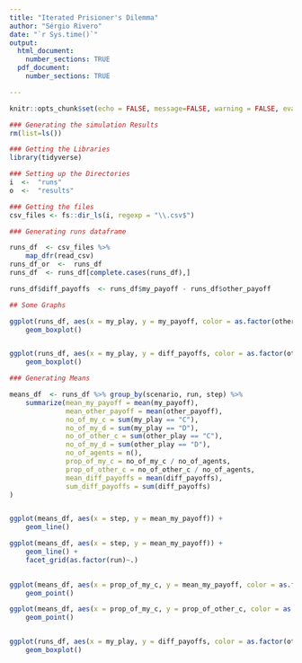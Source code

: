 ```yaml
---
title: "Iterated Prisioner's Dilemma"
author: "Sérgio Rivero"
date: "`r Sys.time()`"
output:
  html_document:
    number_sections: TRUE
  pdf_document:
    number_sections: TRUE

---
```


```r
knitr::opts_chunk$set(echo = FALSE, message=FALSE, warning = FALSE, eval = TRUE)

### Generating the simulation Results
rm(list=ls())
```


```r

### Getting the Libraries
library(tidyverse)

```


```r

### Setting up the Directories
i  <-  "runs"
o  <-  "results"
```



```r

### Getting the files 
csv_files <- fs::dir_ls(i, regexp = "\\.csv$")

```



```r

### Generating runs dataframe

runs_df  <- csv_files %>%
    map_dfr(read_csv)
runs_df_or  <-  runs_df
runs_df  <- runs_df[complete.cases(runs_df),]

runs_df$diff_payoffs  <- runs_df$my_payoff - runs_df$other_payoff


```


```r
## Some Graphs

ggplot(runs_df, aes(x = my_play, y = my_payoff, color = as.factor(other_play))) +
    geom_boxplot()


ggplot(runs_df, aes(x = my_play, y = diff_payoffs, color = as.factor(other_play))) +
    geom_boxplot()

```




```r
### Generating Means

means_df  <- runs_df %>% group_by(scenario, run, step) %>%
    summarize(mean_my_payoff = mean(my_payoff),
              mean_other_payoff = mean(other_payoff),
              no_of_my_c = sum(my_play == "C"),
              no_of_my_d = sum(my_play == "D"),
              no_of_other_c = sum(other_play == "C"),
              no_of_my_d = sum(other_play == "D"),
              no_of_agents = n(),
              prop_of_my_c = no_of_my_c / no_of_agents,
              prop_of_other_c = no_of_other_c / no_of_agents,
              mean_diff_payoffs = mean(diff_payoffs),
              sum_diff_payoffs = sum(diff_payoffs)
)



```



```r


ggplot(means_df, aes(x = step, y = mean_my_payoff)) +
    geom_line()

ggplot(means_df, aes(x = step, y = mean_my_payoff)) +
    geom_line() +
    facet_grid(as.factor(run)~.)
   

ggplot(means_df, aes(x = prop_of_my_c, y = mean_my_payoff, color = as.factor(run))) +
    geom_point()

ggplot(means_df, aes(x = prop_of_my_c, y = prop_of_other_c, color = as.factor(run))) +
    geom_point()


ggplot(runs_df, aes(x = my_play, y = diff_payoffs, color = as.factor(other_play))) +
    geom_boxplot()

```
